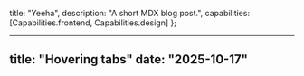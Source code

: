 
  title: "Yeeha",
  description: "A short MDX blog post.",
  capabilities: [Capabilities.frontend, Capabilities.design]
};


---
title: "Hovering tabs"
date: "2025-10-17"
---

<Tabs />